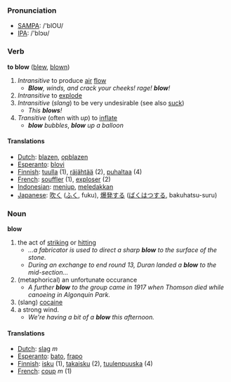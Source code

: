 === Pronunciation ===
*[[w:SAMPA|SAMPA]]: /'blOU/
*[[w:IPA|IPA]]: /'blɔʊ/

=== Verb ===

'''to blow''' ([[blew]], [[blown]])

# ''Intransitive'' to produce [[air]] [[flow]]
#* '''''Blow''', winds, and crack your cheeks! rage! '''blow'''!''
# ''Intransitive'' to [[explode]]
# ''Intransitive'' (''slang'') to be very undesirable (see also [[suck]])
#* ''This '''blows'''!''
# ''Transitive'' (often with ''up'') to [[inflate]]
#* '''''blow''' bubbles'', '''''blow''' up a balloon''

==== Translations ====
*[[Dutch]]: [[blazen]], [[opblazen]]
*[[Esperanto]]: [[blovi]]
*[[Finnish]]: [[tuulla]] (1), [[räjähtää]] (2), [[puhaltaa]] (4)
*[[French]]: [[souffler]] (1), [[exploser]] (2)
*[[Indonesian]]: [[tiup|meniup]], [[ledak|meledakkan]]
*[[Japanese]]: [[吹く]] ([[ふく]], fuku), [[爆発]]する ([[ばくはつ]]する, bakuhatsu-suru)

=== Noun ===

'''blow'''

# the act of [[strike|striking]] or [[hit]]ting
#* ''...a fabricator is used to direct a sharp '''blow''' to the surface of the stone.''
#* ''During an exchange to end round 13, Duran landed a '''blow''' to the mid-section...''
# (metaphorical) an unfortunate occurance
#* ''A further '''blow''' to the group came in 1917 when Thomson died while canoeing in Algonquin Park.''
# (slang) [[cocaine]]
# a strong wind.
#* ''We're having a bit of a '''blow''' this afternoon.''

==== Translations ====
*[[Dutch]]: [[slag]] ''m''
*[[Esperanto]]: [[bato]], [[frapo]]
*[[Finnish]]: [[isku]] (1), [[takaisku]] (2), [[tuulenpuuska]] (4)
*[[French]]: [[coup]] ''m'' (1)